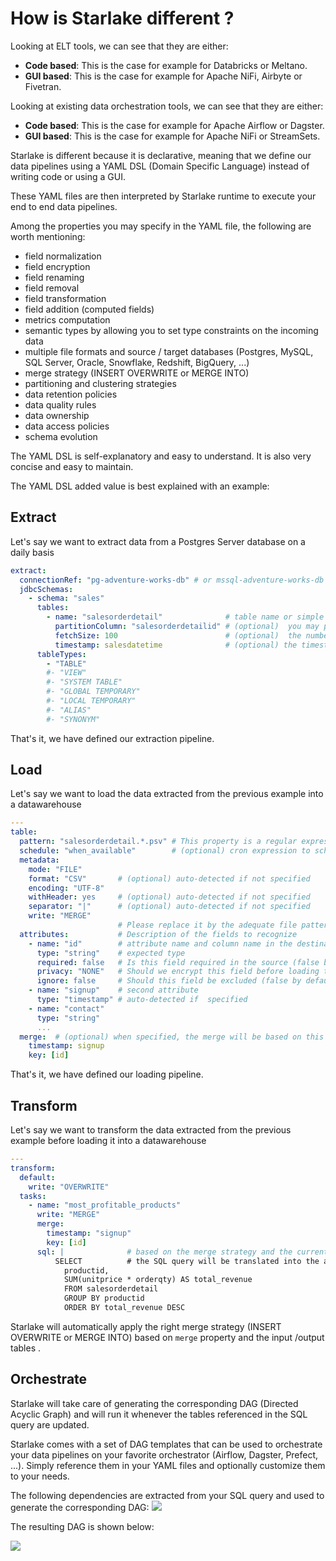 # How is Starlake different ?


Looking at ELT tools, we can see that they are either:
- __Code based__: This is the case for example for Databricks or Meltano.
- __GUI based__: This is the case for example for Apache NiFi, Airbyte or Fivetran.

Looking at existing data orchestration tools, we can see that they are either:
- __Code based__: This is the case for example for Apache Airflow or Dagster.
- __GUI based__: This is the case for example for Apache NiFi or StreamSets.


Starlake is different because it is declarative, meaning that we define our data pipelines using a YAML DSL (Domain Specific Language)
instead of writing code or using a GUI.

These YAML files are then interpreted by Starlake runtime to execute your end to end data pipelines.

Among the properties you may specify in the YAML file, the following are worth mentioning:
* field normalization
* field encryption
* field renaming
* field removal
* field transformation
* field addition (computed fields)
* metrics computation
* semantic types by allowing you to set type constraints on the incoming data
* multiple file formats and source / target databases (Postgres, MySQL, SQL Server, Oracle, Snowflake, Redshift, BigQuery, ...)
* merge strategy (INSERT OVERWRITE or MERGE INTO)
* partitioning and clustering strategies
* data retention policies
* data quality rules
* data ownership
* data access policies
* schema evolution

The YAML DSL is self-explanatory and easy to understand. It is also very concise and easy to maintain.

The YAML DSL added value is best explained with an example:

## Extract

Let's say we want to extract data from a Postgres Server database on a daily basis
```yaml
extract:
  connectionRef: "pg-adventure-works-db" # or mssql-adventure-works-db i extracting from SQL Server
  jdbcSchemas:
    - schema: "sales"
      tables:
        - name: "salesorderdetail"              # table name or simple "*" to extract all tables
          partitionColumn: "salesorderdetailid" # (optional)  you may parallelize the extraction based on this field
          fetchSize: 100                        # (optional)  the number of rows to fetch at a time
          timestamp: salesdatetime              # (optional) the timestamp field to use for incremental extraction
      tableTypes:
        - "TABLE"
        #- "VIEW"
        #- "SYSTEM TABLE"
        #- "GLOBAL TEMPORARY"
        #- "LOCAL TEMPORARY"
        #- "ALIAS"
        #- "SYNONYM"
```

That's it, we have defined our extraction pipeline.

## Load

Let's say we want to load the data extracted from the previous example into a datawarehouse

```yaml
---
table:
  pattern: "salesorderdetail.*.psv" # This property is a regular expression that will be used to match the file name.
  schedule: "when_available"        # (optional) cron expression to schedule the loading
  metadata:
    mode: "FILE"
    format: "CSV"       # (optional) auto-detected if not specified
    encoding: "UTF-8"
    withHeader: yes     # (optional) auto-detected if not specified
    separator: "|"      # (optional) auto-detected if not specified
    write: "MERGE"
                        # Please replace it by the adequate file pattern eq. customers-.*.psv if required
  attributes:           # Description of the fields to recognize
    - name: "id"        # attribute name and column name in the destination table if no rename attribute is defined
      type: "string"    # expected type
      required: false   # Is this field required in the source (false by default, change it accordingly) ?
      privacy: "NONE"   # Should we encrypt this field before loading to the warehouse (No encryption by default )?
      ignore: false     # Should this field be excluded (false by default) ?
    - name: "signup"    # second attribute
      type: "timestamp" # auto-detected if  specified
    - name: "contact"
      type: "string"
      ...
  merge:  # (optional) when specified, the merge will be based on this field and only records that have changed will be updated
    timestamp: signup
    key: [id]
```

That's it, we have defined our loading pipeline.


## Transform

Let's say we want to transform the data extracted from the previous example before loading it into a datawarehouse

```yaml
---
transform:
  default:
    write: "OVERWRITE"
  tasks:
    - name: "most_profitable_products"
      write: "MERGE"
      merge:
        timestamp: "signup"
        key: [id]
      sql: |              # based on the merge strategy and the current state,
          SELECT          # the SQL query will be translated into the appropriate MERGE INTO or INSERT OVERWRITE statement
            productid,
            SUM(unitprice * orderqty) AS total_revenue
            FROM salesorderdetail
            GROUP BY productid
            ORDER BY total_revenue DESC
```

Starlake will automatically apply the right merge strategy (INSERT OVERWRITE or MERGE INTO) based on `merge` property and the input /output tables .

## Orchestrate

Starlake will take care of generating the corresponding DAG (Directed Acyclic Graph) and will run it
whenever  the tables referenced in the SQL query are updated.

Starlake comes with a set of DAG templates that can be used to orchestrate your data pipelines on your favorite orchestrator (Airflow, Dagster, Prefect, ...).
Simply reference them in your YAML files  and optionally customize them to your needs.


The following dependencies are extracted from your SQL query and used to generate the corresponding DAG:
![](/img/quickstart/transform-viz.svg)


The resulting DAG is shown below:

![](/img/quickstart/transform-dags.png)



